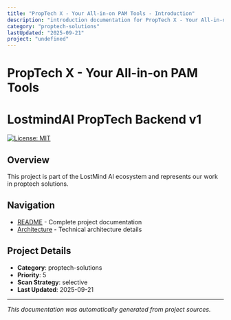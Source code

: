 ```yaml
---
title: "PropTech X - Your All-in-on PAM Tools - Introduction"
description: "introduction documentation for PropTech X - Your All-in-on PAM Tools"
category: "proptech-solutions"
lastUpdated: "2025-09-21"
project: "undefined"
---
```


# PropTech X - Your All-in-on PAM Tools

# LostmindAI PropTech Backend v1

[![License: MIT](https://img.shields.io/badge/License-MIT-yellow.svg)](https://opensource.org/licenses/MIT)

## Overview

This project is part of the LostMind AI ecosystem and represents our work in proptech solutions.

## Navigation

- [README](./readme) - Complete project documentation
- [Architecture](./architecture) - Technical architecture details


## Project Details

- **Category**: proptech-solutions
- **Priority**: 5
- **Scan Strategy**: selective
- **Last Updated**: 2025-09-21

---

*This documentation was automatically generated from project sources.*